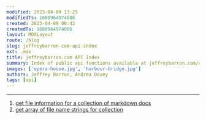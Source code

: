 ```yaml
---
modified: 2023-04-09 13:25
modifiedTs: 1680964974086  
created: 2023-04-09 00:42
createdTs: 1680964974086  
layout: MDXLayout  
route: /blog
slug: jeffreybarron-com-api-index
ext: .mdx
title: jeffreybarron.com API Index  
summary: Index of public api functions available at jeffreybarron.com/api
images: ['opera-house.jpg', 'harbour-bridge.jpg']  
authors: Jeffrey Barron, Andrea Davey
tags: [api]
---
```


---

1. [get file information for a collection of markdown docs](http://localhost:3000/api/get_collection_info)
2. [get array of file name strings for collection](http://localhost:3000/api/get_collection_slugs)
